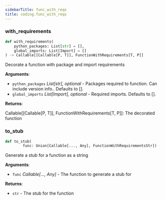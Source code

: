 ```yaml
---
sidebarTitle: func_with_reqs
title: coding.func_with_reqs
---
```


### with\_requirements

```python
def with_requirements(
    python_packages: List[str] = [],
    global_imports: List[Import] = []
) -> Callable[[Callable[P, T]], FunctionWithRequirements[T, P]]
```

Decorate a function with package and import requirements

**Arguments**:

- `python_packages` _List[str], optional_ - Packages required to function. Can include version info.. Defaults to [].
- `global_imports` _List[Import], optional_ - Required imports. Defaults to [].
  

**Returns**:

  Callable[[Callable[P, T]], FunctionWithRequirements[T, P]]: The decorated function

### to\_stub

```python
def to_stub(
        func: Union[Callable[..., Any], FunctionWithRequirementsStr]) -> str
```

Generate a stub for a function as a string

**Arguments**:

- `func` _Callable[..., Any]_ - The function to generate a stub for
  

**Returns**:

- `str` - The stub for the function

